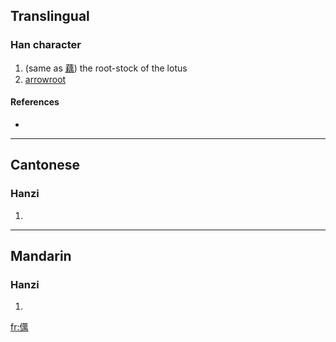 ==Translingual==

===Han character===
{{Han char|rn=9|rad=人|as=13|sn=15|four=|canj=人廿田月 (OTWB)}}

# (same as [[藕]]) the root-stock of the lotus
# [[arrowroot]]

====References====
* {{Han ref|kx=0119.231|hdz=10217.110|uh=3496|ud=13462}}

----

==Cantonese==

===Hanzi===
{{yue-hanzi|jyut=|y=ngaau5}}

# {{defn|Cantonese|sort=人13}}

----

==Mandarin==

===Hanzi===
{{cmn-hanzi|pin=[[ǒu]] ([[ou3]])|wg=ou<sup>3</sup>}}

# {{defn|Mandarin|sort=人13}}

[[fr:㒖]]